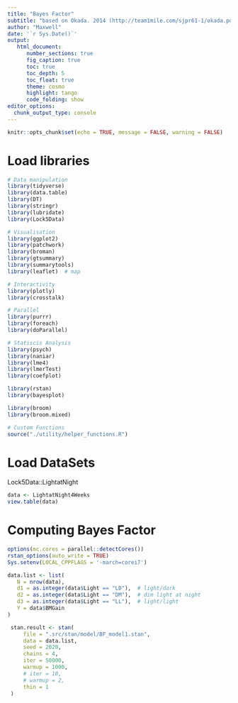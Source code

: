 ```yaml
---
title: "Bayes Factor"
subtitle: "based on Okada. 2014 (http://team1mile.com/sjpr61-1/okada.pdf)"
author: "Maxwell"
date: '`r Sys.Date()`'
output: 
   html_document:
      number_sections: true
      fig_caption: true
      toc: true
      toc_depth: 5
      toc_float: true
      theme: cosmo
      highlight: tango
      code_folding: show
editor_options: 
  chunk_output_type: console
---
```


```r
knitr::opts_chunk$set(echo = TRUE, message = FALSE, warning = FALSE)
```

# Load libraries
```r
# Data manipulation
library(tidyverse)
library(data.table)
library(DT)
library(stringr)
library(lubridate)
library(Lock5Data)

# Visualisation
library(ggplot2)
library(patchwork)
library(broman)
library(gtsummary)
library(summarytools)
library(leaflet)  # map

# Interactivity
library(plotly)
library(crosstalk)

# Parallel
library(purrr)
library(foreach)
library(doParallel)

# Statiscis Analysis
library(psych)
library(naniar)
library(lme4)
library(lmerTest)
library(coefplot)

library(rstan)
library(bayesplot)

library(broom)
library(broom.mixed)

# Custom Functions
source("./utility/helper_functions.R")
```

# Load DataSets {.tabset .tabset-fade .tabset-pills}
Lock5Data::LightatNight
```r
data <- LightatNight4Weeks
view.table(data)
```


# Computing Bayes Factor {.tabset .tabset-fade .tabset-pills}
```r
options(mc.cores = parallel::detectCores())
rstan_options(auto_write = TRUE)
Sys.setenv(LOCAL_CPPFLAGS = '-march=corei7')
```
```r
data.list <- list(
   N = nrow(data),
   d1 = as.integer(data$Light == "LD"),  # light/dark
   d2 = as.integer(data$Light == "DM"),  # dim light at night
   d3 = as.integer(data$Light == "LL"),  # light/light
   Y = data$BMGain
)
```

```r
 stan.result <- stan(
     file = ".src/stan/model/BF_model1.stan",
     data = data.list, 
     seed = 2020, 
     chains = 4, 
     iter = 50000,
     warmup = 1000,
     # iter = 10,
     # warmup = 2,
     thin = 1
 )
```

```r

```
